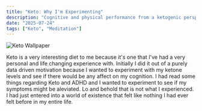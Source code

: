 ```yaml
---
title: "Keto: Why I'm Experimenting"
description: "Cognitive and physical performance from a ketogenic perspective."
date: "2025-07-24"
tags: ["Keto", "Meditation"]
---
```


![Keto Wallpaper](/images/keto-wallpaper.jpg)


Keto is a very interesting diet to me because it's one that I've had a very personal and life changing experience with. Initially I did it out of a purely data driven motivation because I wanted to experiment with my ketone levels and see if there would be any affect on my cognition. I had read some things regarding Keto and ADHD and I wanted to experiment to see if my symptoms might be aleviated. Lo and behold that is not what I experienced. I had just entered into a world of existence that felt like nothing I had ever felt before in my entire life.